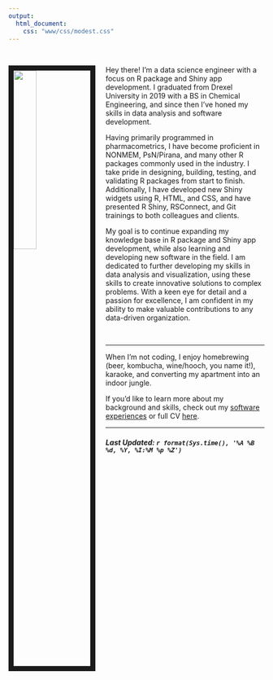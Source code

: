 ```yaml
---
output:
  html_document:
    css: "www/css/modest.css"
---
```


<br>

<img src="www/images/FB_profile.jpg" style="width:30%; border:10px solid; margin-right: 20px" align="left">


Hey there! I'm a data science engineer with a focus on R package and Shiny app development. I graduated from Drexel University in 2019 with a BS in Chemical Engineering, and since then I've honed my skills in data analysis and software development.

Having primarily programmed in pharmacometrics, I have become proficient in NONMEM, PsN/Pirana, and many other R packages commonly used in the industry. I take pride in designing, building, testing, and validating R packages from start to finish. Additionally, I have developed new Shiny widgets using R, HTML, and CSS, and have presented R Shiny, RSConnect, and Git trainings to both colleagues and clients.

My goal is to continue expanding my knowledge base in R package and Shiny app development, while also learning and developing new software in the field. I am dedicated to further developing my skills in data analysis and visualization,  using these skills to create innovative solutions to complex problems. With a keen eye for detail and a passion for excellence, I am confident in my ability to make valuable contributions to any data-driven organization.

<br>
<hr>

When I'm not coding, I enjoy homebrewing (beer, kombucha, wine/hooch, you name it!), karaoke, and converting my apartment into an indoor jungle.

If you'd like to learn more about my background and skills, check out my <a href="software.html">software experiences</a> or full CV [here](files/Resume_new.pdf).

<hr>
##### Last Updated: `r format(Sys.time(), '%A %B %d, %Y, %I:%M %p %Z')`